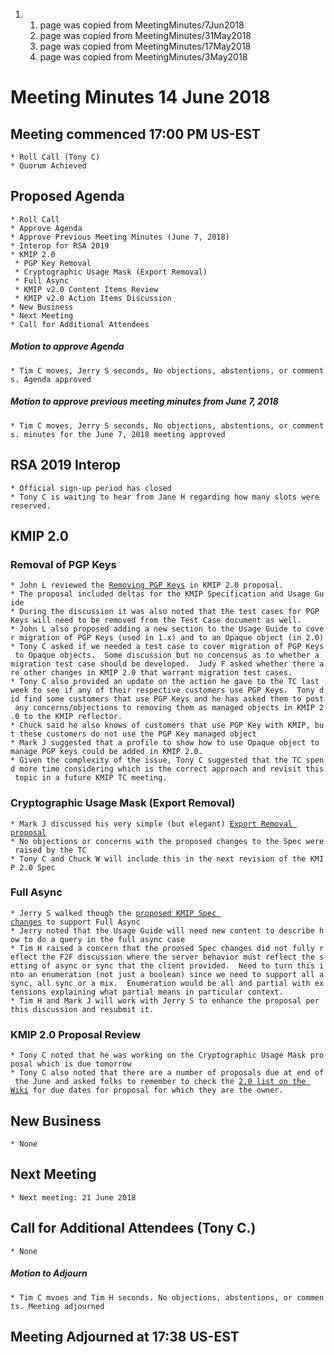 ## page was copied from MeetingMinutes/7Jun2018
## page was copied from MeetingMinutes/31May2018
## page was copied from MeetingMinutes/17May2018
## page was copied from MeetingMinutes/3May2018
= Meeting Minutes 14 June 2018 =
== Meeting commenced 17:00 PM US-EST ==
 * Roll Call (Tony C)
 * Quorum Achieved

== Proposed Agenda ==
 * Roll Call
 * Approve Agenda
 * Approve Previous Meeting Minutes (June 7, 2018)
 * Interop for RSA 2019
 * KMIP 2.0
  * PGP Key Removal
  * Cryptographic Usage Mask (Export Removal)
  * Full Async
  * KMIP v2.0 Content Items Review
  * KMIP v2.0 Action Items Discussion
 * New Business
 * Next Meeting
 * Call for Additional Attendees

===== Motion to approve Agenda =====
 * Tim C moves, Jerry S seconds, No objections, abstentions, or comments. Agenda approved

===== Motion to approve previous meeting minutes from June 7, 2018 =====
 * Tim C moves, Jerry S seconds, No objections, abstentions, or comments. minutes for the June 7, 2018 meeting approved

== RSA 2019 Interop ==
 * Official sign-up period has closed
 * Tony C is waiting to hear from Jane H regarding how many slots were reserved.

== KMIP 2.0 ==
=== Removal of PGP Keys ===
 * John L reviewed the [[https://www.oasis-open.org/apps/org/workgroup/kmip/document.php?document_id=63205|Removing PGP Keys]] in KMIP 2.0 proposal.
 * The proposal included deltas for the KMIP Specification and Usage Guide
 * During the discussion it was also noted that the test cases for PGP Keys will need to be removed from the Test Case document as well.
 * John L also proposed adding a new section to the Usage Guide to cover migration of PGP Keys (used in 1.x) and to an Opaque object (in 2.0)
 * Tony C asked if we needed a test case to cover migration of PGP Keys to Opaque objects.  Some discussion but no concensus as to whether a migration test case should be developed.  Judy F asked whether there are other changes in KMIP 2.0 that warrant migration test cases.
 * Tony C also provided an update on the action he gave to the TC last week to see if any of their respective customers use PGP Keys.  Tony did find some customers that use PGP Keys and he has asked them to post any concerns/objections to removing them as managed objects in KMIP 2.0 to the KMIP reflector.
 * Chuck said he also knows of customers that use PGP Key with KMIP, but these customers do not use the PGP Key managed object
 * Mark J suggested that a profile to show how to use Opaque object to manage PGP keys could be added in KMIP 2.0.
 * Given the complexity of the issue, Tony C suggested that the TC spend more time considering which is the correct approach and revisit this topic in a future KMIP TC meeting.

=== Cryptographic Usage Mask (Export Removal) ===
 * Mark J discussed his very simple (but elegant) [[http://www.oasis-open.org/apps/org/workgroup/kmip/download.php/63230/EditChangesToRemoveEditUsageMask.pdf|Export Removal proposal]]
 * No objections or concerns with the proposed changes to the Spec were raised by the TC
 * Tony C and Chuck W will include this in the next revision of the KMIP 2.0 Spec

=== Full Async ===
 * Jerry S walked though the [[https://www.oasis-open.org/apps/org/workgroup/kmip/download.php/63216/kmip-spec-v2.0-wd03-Async.pdf|proposed KMIP Spec changes]] to support Full Async
 * Jerry noted that the Usage Guide will need new content to describe how to do a query in the full async case
 * Tim H raised a concern that the proosed Spec changes did not fully reflect the F2F discussion where the server behavior must reflect the setting of async or sync that the client provided.  Need to turn this into an enumeration (not just a boolean) since we need to support all async, all sync or a mix.  Enumeration would be all and partial with extensions explaining what partial means in particular context.
 * Tim H and Mark J will work with Jerry S to enhance the proposal per this discussion and resubmit it.

=== KMIP 2.0 Proposal Review ===
 * Tony C noted that he was working on the Cryptographic Usage Mask proposal which is due tomorrow
 * Tony C also noted that there are a number of proposals due at end of the June and asked folks to remember to check the [[https://wiki.oasis-open.org/kmip/2.0|2.0 list on the Wiki]] for due dates for proposal for which they are the owner.

== New Business ==
 * None

== Next Meeting ==
 * Next meeting: 21 June 2018

== Call for Additional Attendees (Tony C.) ==
 * None

===== Motion to Adjourn =====
 * Tim C mvoes and Tim H seconds. No objections, abstentions, or comments. Meeting adjourned

== Meeting Adjourned at 17:38 US-EST ==
